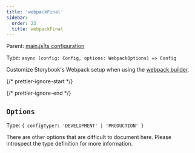 ```yaml
---
title: 'webpackFinal'
sidebar:
  order: 23
  title: webpackFinal
---
```


Parent: [main.js|ts configuration](./main-config.md)

Type: `async (config: Config, options: WebpackOptions) => Config`

Customize Storybook's Webpack setup when using the [webpack builder](../builders/webpack.md).

{/* prettier-ignore-start */}

<CodeSnippets path="main-config-webpack-final.md" />

{/* prettier-ignore-end */}

## `Options`

Type: `{ configType?: 'DEVELOPMENT' | 'PRODUCTION' }`

There are other options that are difficult to document here. Please introspect the type definition for more information.
